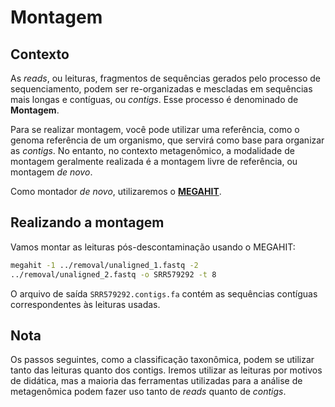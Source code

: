 # Montagem {#sec-montagem}

## Contexto

As *reads*, ou leituras, fragmentos de sequências gerados pelo processo de sequenciamento, podem ser re-organizadas e mescladas em sequências mais longas e contíguas, ou *contigs*. Esse processo é denominado de **Montagem**.

Para se realizar montagem, você pode utilizar uma referência, como o genoma referência de um organismo, que servirá como base para organizar as *contigs*. No entanto, no contexto metagenômico, a modalidade de montagem geralmente realizada é a montagem livre de referência, ou montagem *de novo*.

Como montador *de novo*, utilizaremos o [**MEGAHIT**](https://github.com/voutcn/megahit).

## Realizando a montagem

Vamos montar as leituras pós-descontaminação usando o MEGAHIT:

``` bash
megahit -1 ../removal/unaligned_1.fastq -2
../removal/unaligned_2.fastq -o SRR579292 -t 8 
```

O arquivo de saída `SRR579292.contigs.fa` contém as sequências contíguas correspondentes às leituras usadas.

::: callout-note
## Nota

Os passos seguintes, como a classificação taxonômica, podem se utilizar tanto das leituras quanto dos contigs. Iremos utilizar as leituras por motivos de didática, mas a maioria das ferramentas utilizadas para a análise de metagenômica podem fazer uso tanto de *reads* quanto de *contigs*.
:::
